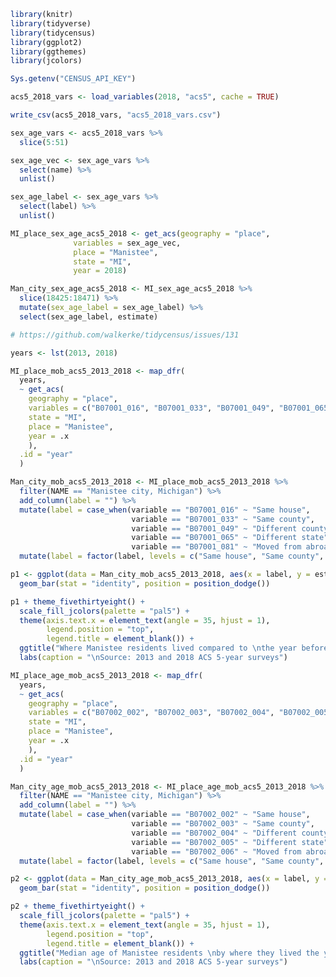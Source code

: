 
```r
library(knitr)
library(tidyverse)
library(tidycensus)
library(ggplot2)
library(ggthemes)
library(jcolors)

Sys.getenv("CENSUS_API_KEY")
```

```r
acs5_2018_vars <- load_variables(2018, "acs5", cache = TRUE)

write_csv(acs5_2018_vars, "acs5_2018_vars.csv")
```

```r
sex_age_vars <- acs5_2018_vars %>%
  slice(5:51)

sex_age_vec <- sex_age_vars %>%
  select(name) %>%
  unlist()

sex_age_label <- sex_age_vars %>%
  select(label) %>%
  unlist()
```

```r
MI_place_sex_age_acs5_2018 <- get_acs(geography = "place",
              variables = sex_age_vec,
              place = "Manistee",
              state = "MI",
              year = 2018)

Man_city_sex_age_acs5_2018 <- MI_sex_age_acs5_2018 %>%
  slice(18425:18471) %>%
  mutate(sex_age_label = sex_age_label) %>%
  select(sex_age_label, estimate)
```

```r
# https://github.com/walkerke/tidycensus/issues/131

years <- lst(2013, 2018)

MI_place_mob_acs5_2013_2018 <- map_dfr(
  years,
  ~ get_acs(
    geography = "place",
    variables = c("B07001_016", "B07001_033", "B07001_049", "B07001_065", "B07001_081"),
    state = "MI",
    place = "Manistee",
    year = .x
    ),
  .id = "year"
  )
```

```r
Man_city_mob_acs5_2013_2018 <- MI_place_mob_acs5_2013_2018 %>%
  filter(NAME == "Manistee city, Michigan") %>%
  add_column(label = "") %>%
  mutate(label = case_when(variable == "B07001_016" ~ "Same house",
                           variable == "B07001_033" ~ "Same county",
                           variable == "B07001_049" ~ "Different county",
                           variable == "B07001_065" ~ "Different state",
                           variable == "B07001_081" ~ "Moved from abroad")) %>%
  mutate(label = factor(label, levels = c("Same house", "Same county", "Different county", "Different state", "Moved from abroad")))
```

```r
p1 <- ggplot(data = Man_city_mob_acs5_2013_2018, aes(x = label, y = estimate, fill = year)) + 
  geom_bar(stat = "identity", position = position_dodge())
```

```r
p1 + theme_fivethirtyeight() +
  scale_fill_jcolors(palette = "pal5") +
  theme(axis.text.x = element_text(angle = 35, hjust = 1),
        legend.position = "top",
        legend.title = element_blank()) +
  ggtitle("Where Manistee residents lived compared to \nthe year before\n") +
  labs(caption = "\nSource: 2013 and 2018 ACS 5-year surveys")
```


```r
MI_place_age_mob_acs5_2013_2018 <- map_dfr(
  years,
  ~ get_acs(
    geography = "place",
    variables = c("B07002_002", "B07002_003", "B07002_004", "B07002_005", "B07002_006"),
    state = "MI",
    place = "Manistee",
    year = .x
    ),
  .id = "year"
  )
```

```r
Man_city_age_mob_acs5_2013_2018 <- MI_place_age_mob_acs5_2013_2018 %>%
  filter(NAME == "Manistee city, Michigan") %>%
  add_column(label = "") %>%
  mutate(label = case_when(variable == "B07002_002" ~ "Same house",
                           variable == "B07002_003" ~ "Same county",
                           variable == "B07002_004" ~ "Different county",
                           variable == "B07002_005" ~ "Different state",
                           variable == "B07002_006" ~ "Moved from abroad")) %>%
  mutate(label = factor(label, levels = c("Same house", "Same county", "Different county", "Different state", "Moved from abroad")))
```

```r
p2 <- ggplot(data = Man_city_age_mob_acs5_2013_2018, aes(x = label, y = estimate, fill = year)) + 
  geom_bar(stat = "identity", position = position_dodge())
```

```r
p2 + theme_fivethirtyeight() +
  scale_fill_jcolors(palette = "pal5") +
  theme(axis.text.x = element_text(angle = 35, hjust = 1),
        legend.position = "top",
        legend.title = element_blank()) +
  ggtitle("Median age of Manistee residents \nby where they lived the year before\n") +
  labs(caption = "\nSource: 2013 and 2018 ACS 5-year surveys")
```
